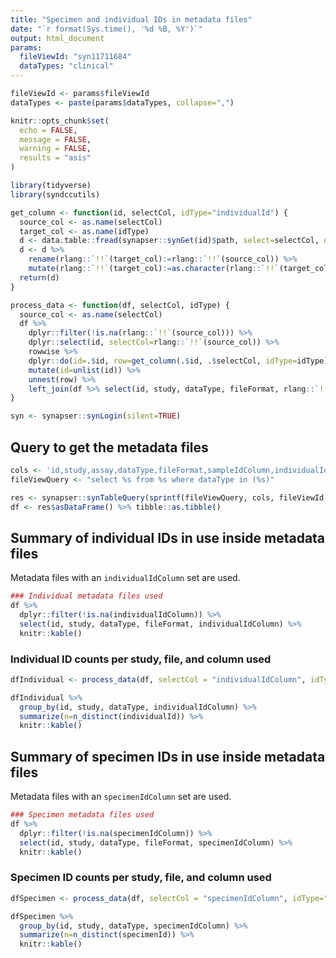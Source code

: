 ```yaml
---
title: "Specimen and individual IDs in metadata files"
date: "`r format(Sys.time(), '%d %B, %Y')`"
output: html_document
params:
  fileViewId: "syn11711684"
  dataTypes: "clinical"
---
```


<!-- Store command -->
<!-- synapser::synStore(synapser::File("./reports/ampad.html", name="AMP-AD individual and specimen ID in metadata", parentId="syn8457451")) -->

```r
fileViewId <- params$fileViewId
dataTypes <- paste(params$dataTypes, collapse=",")
```

```r
knitr::opts_chunk$set(
  echo = FALSE,
  message = FALSE,
  warning = FALSE,
  results = "asis"
)

library(tidyverse)
library(syndccutils)

get_column <- function(id, selectCol, idType="individualId") {
  source_col <- as.name(selectCol)
  target_col <- as.name(idType)
  d <- data.table::fread(synapser::synGet(id)$path, select=selectCol, data.table=FALSE)
  d <- d %>%
    rename(rlang::`!!`(target_col):=rlang::`!!`(source_col)) %>%
    mutate(rlang::`!!`(target_col):=as.character(rlang::`!!`(target_col)))
  return(d)
}

process_data <- function(df, selectCol, idType) {
  source_col <- as.name(selectCol)
  df %>%
    dplyr::filter(!is.na(rlang::`!!`(source_col))) %>%
    dplyr::select(id, selectCol=rlang::`!!`(source_col)) %>%
    rowwise %>%
    dplyr::do(id=.$id, row=get_column(.$id, .$selectCol, idType=idType)) %>%
    mutate(id=unlist(id)) %>%
    unnest(row) %>%
    left_join(df %>% select(id, study, dataType, fileFormat, rlang::`!!`(source_col)))
}

syn <- synapser::synLogin(silent=TRUE)

```

## Query to get the metadata files

```r
cols <- 'id,study,assay,dataType,fileFormat,sampleIdColumn,individualIdColumn,specimenIdColumn'
fileViewQuery <- "select %s from %s where dataType in (%s)"

res <- synapser::synTableQuery(sprintf(fileViewQuery, cols, fileViewId, dataTypes))
df <- res$asDataFrame() %>% tibble::as.tibble()
```

## Summary of individual IDs in use inside metadata files

Metadata files with an `individualIdColumn` set are used.


```r
### Individual metadata files used
df %>% 
  dplyr::filter(!is.na(individualIdColumn)) %>% 
  select(id, study, dataType, fileFormat, individualIdColumn) %>% 
  knitr::kable()
```

### Individual ID counts per study, file, and column used


```r
dfIndividual <- process_data(df, selectCol = "individualIdColumn", idType="individualId")

dfIndividual %>% 
  group_by(id, study, dataType, individualIdColumn) %>% 
  summarize(n=n_distinct(individualId)) %>% 
  knitr::kable()
```

## Summary of specimen IDs in use inside metadata files

Metadata files with an `specimenIdColumn` set are used.


```r
### Specimen metadata files used
df %>% 
  dplyr::filter(!is.na(specimenIdColumn)) %>% 
  select(id, study, dataType, fileFormat, specimenIdColumn) %>% 
  knitr::kable()
```

### Specimen ID counts per study, file, and column used

```r
dfSpecimen <- process_data(df, selectCol = "specimenIdColumn", idType="specimenId")

dfSpecimen %>% 
  group_by(id, study, dataType, specimenIdColumn) %>% 
  summarize(n=n_distinct(specimenId)) %>% 
  knitr::kable()
```

